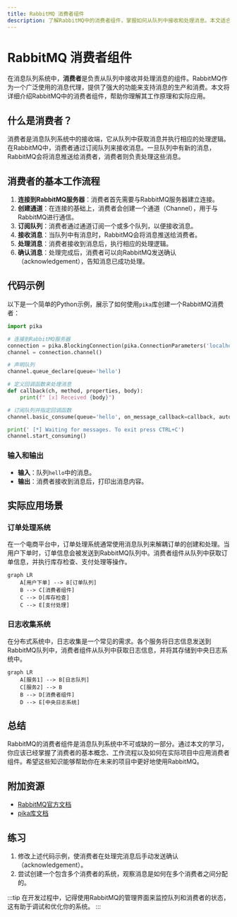 ```yaml
---
title: RabbitMQ 消费者组件
description: 了解RabbitMQ中的消费者组件，掌握如何从队列中接收和处理消息。本文适合初学者，包含代码示例和实际应用场景。
---
```


# RabbitMQ 消费者组件

在消息队列系统中，**消费者**是负责从队列中接收并处理消息的组件。RabbitMQ作为一个广泛使用的消息代理，提供了强大的功能来支持消息的生产和消费。本文将详细介绍RabbitMQ中的消费者组件，帮助你理解其工作原理和实际应用。

## 什么是消费者？

消费者是消息队列系统中的接收端，它从队列中获取消息并执行相应的处理逻辑。在RabbitMQ中，消费者通过订阅队列来接收消息。一旦队列中有新的消息，RabbitMQ会将消息推送给消费者，消费者则负责处理这些消息。

## 消费者的基本工作流程

1. **连接到RabbitMQ服务器**：消费者首先需要与RabbitMQ服务器建立连接。
2. **创建通道**：在连接的基础上，消费者会创建一个通道（Channel），用于与RabbitMQ进行通信。
3. **订阅队列**：消费者通过通道订阅一个或多个队列，以便接收消息。
4. **接收消息**：当队列中有消息时，RabbitMQ会将消息推送给消费者。
5. **处理消息**：消费者接收到消息后，执行相应的处理逻辑。
6. **确认消息**：处理完成后，消费者可以向RabbitMQ发送确认（acknowledgement），告知消息已成功处理。

## 代码示例

以下是一个简单的Python示例，展示了如何使用`pika`库创建一个RabbitMQ消费者：

```python
import pika

# 连接到RabbitMQ服务器
connection = pika.BlockingConnection(pika.ConnectionParameters('localhost'))
channel = connection.channel()

# 声明队列
channel.queue_declare(queue='hello')

# 定义回调函数来处理消息
def callback(ch, method, properties, body):
    print(f" [x] Received {body}")

# 订阅队列并指定回调函数
channel.basic_consume(queue='hello', on_message_callback=callback, auto_ack=True)

print(' [*] Waiting for messages. To exit press CTRL+C')
channel.start_consuming()
```

### 输入和输出

- **输入**：队列`hello`中的消息。
- **输出**：消费者接收到消息后，打印出消息内容。

## 实际应用场景

### 订单处理系统

在一个电商平台中，订单处理系统通常使用消息队列来解耦订单的创建和处理。当用户下单时，订单信息会被发送到RabbitMQ队列中。消费者组件从队列中获取订单信息，并执行库存检查、支付处理等操作。

```mermaid
graph LR
    A[用户下单] --> B[订单队列]
    B --> C[消费者组件]
    C --> D[库存检查]
    C --> E[支付处理]
```

### 日志收集系统

在分布式系统中，日志收集是一个常见的需求。各个服务将日志信息发送到RabbitMQ队列中，消费者组件从队列中获取日志信息，并将其存储到中央日志系统中。

```mermaid
graph LR
    A[服务1] --> B[日志队列]
    C[服务2] --> B
    B --> D[消费者组件]
    D --> E[中央日志系统]
```

## 总结

RabbitMQ的消费者组件是消息队列系统中不可或缺的一部分。通过本文的学习，你应该已经掌握了消费者的基本概念、工作流程以及如何在实际项目中应用消费者组件。希望这些知识能够帮助你在未来的项目中更好地使用RabbitMQ。

## 附加资源

- [RabbitMQ官方文档](https://www.rabbitmq.com/documentation.html)
- [pika库文档](https://pika.readthedocs.io/en/stable/)

## 练习

1. 修改上述代码示例，使消费者在处理完消息后手动发送确认（acknowledgement）。
2. 尝试创建一个包含多个消费者的系统，观察消息是如何在多个消费者之间分配的。

:::tip
在开发过程中，记得使用RabbitMQ的管理界面来监控队列和消费者的状态，这有助于调试和优化你的系统。
:::